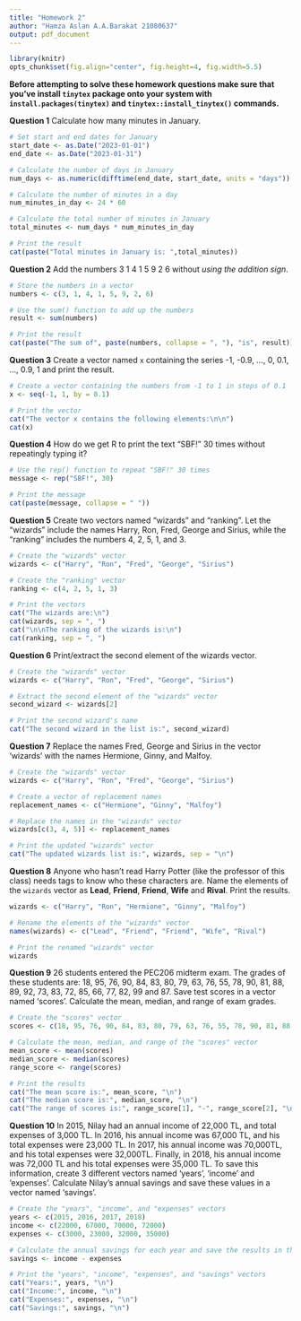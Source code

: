 ```yaml
---
title: "Homework 2"
author: "Hamza Aslan A.A.Barakat 21080637"
output: pdf_document
---
```


```r
library(knitr)
opts_chunk$set(fig.align="center", fig.height=4, fig.width=5.5)
```

**Before attempting to solve these homework questions make sure that you've install `tinytex` package onto your system with `install.packages(tinytex)` and `tinytex::install_tinytex()` commands.**

\vspace{1cm}

**Question 1** Calculate how many minutes in January.

```r
# Set start and end dates for January
start_date <- as.Date("2023-01-01")
end_date <- as.Date("2023-01-31")

# Calculate the number of days in January
num_days <- as.numeric(difftime(end_date, start_date, units = "days")) + 1

# Calculate the number of minutes in a day
num_minutes_in_day <- 24 * 60

# Calculate the total number of minutes in January
total_minutes <- num_days * num_minutes_in_day

# Print the result
cat(paste("Total minutes in January is: ",total_minutes))
```

**Question 2** Add the numbers 3 1 4 1 5 9 2 6 without *using the addition sign*.

```r
# Store the numbers in a vector
numbers <- c(3, 1, 4, 1, 5, 9, 2, 6)

# Use the sum() function to add up the numbers
result <- sum(numbers)

# Print the result
cat(paste("The sum of", paste(numbers, collapse = ", "), "is", result))
```

**Question 3** Create a vector named `x` containing the series -1, -0.9, ..., 0, 0.1, ..., 0.9, 1 and print the result.

```r
# Create a vector containing the numbers from -1 to 1 in steps of 0.1
x <- seq(-1, 1, by = 0.1)

# Print the vector
cat("The vector x contains the following elements:\n\n")
cat(x)
```

**Question 4** How do we get R to print the text "SBF!" 30 times without repeatingly typing it?

```r
# Use the rep() function to repeat "SBF!" 30 times
message <- rep("SBF!", 30)

# Print the message
cat(paste(message, collapse = " "))
```

**Question 5** Create two vectors named "wizards" and "ranking".
Let the "wizards" include the names Harry, Ron, Fred, George and Sirius, while the "ranking" includes the numbers 4, 2, 5, 1, and 3.

```r
# Create the "wizards" vector
wizards <- c("Harry", "Ron", "Fred", "George", "Sirius")

# Create the "ranking" vector
ranking <- c(4, 2, 5, 1, 3)

# Print the vectors
cat("The wizards are:\n")
cat(wizards, sep = ", ")
cat("\n\nThe ranking of the wizards is:\n")
cat(ranking, sep = ", ")
```

**Question 6** Print/extract the second element of the wizards vector.

```r
# Create the "wizards" vector
wizards <- c("Harry", "Ron", "Fred", "George", "Sirius")

# Extract the second element of the "wizards" vector
second_wizard <- wizards[2]

# Print the second wizard's name
cat("The second wizard in the list is:", second_wizard)
```

**Question 7** Replace the names Fred, George and Sirius in the vector 'wizards' with the names Hermione, Ginny, and Malfoy.

```r
# Create the "wizards" vector
wizards <- c("Harry", "Ron", "Fred", "George", "Sirius")

# Create a vector of replacement names
replacement_names <- c("Hermione", "Ginny", "Malfoy")

# Replace the names in the "wizards" vector
wizards[c(3, 4, 5)] <- replacement_names

# Print the updated "wizards" vector
cat("The updated wizards list is:", wizards, sep = "\n")
```

**Question 8** Anyone who hasn't read Harry Potter (like the professor of this class) needs tags to know who these characters are.
Name the elements of the `wizards` vector as **Lead**, **Friend**, **Friend**, **Wife** and **Rival**.
Print the results.

```r
wizards <- c("Harry", "Ron", "Hermione", "Ginny", "Malfoy")

# Rename the elements of the "wizards" vector
names(wizards) <- c("Lead", "Friend", "Friend", "Wife", "Rival")

# Print the renamed "wizards" vector
wizards
```

**Question 9** 26 students entered the PEC206 midterm exam.
The grades of these students are: 18, 95, 76, 90, 84, 83, 80, 79, 63, 76, 55, 78, 90, 81, 88, 89, 92, 73, 83, 72, 85, 66, 77, 82, 99 and 87.
Save test scores in a vector named 'scores'.
Calculate the mean, median, and range of exam grades.

```r
# Create the "scores" vector
scores <- c(18, 95, 76, 90, 84, 83, 80, 79, 63, 76, 55, 78, 90, 81, 88, 89, 92, 73, 83, 72, 85, 66, 77, 82, 99, 87)

# Calculate the mean, median, and range of the "scores" vector
mean_score <- mean(scores)
median_score <- median(scores)
range_score <- range(scores)

# Print the results
cat("The mean score is:", mean_score, "\n")
cat("The median score is:", median_score, "\n")
cat("The range of scores is:", range_score[1], "-", range_score[2], "\n")
```

**Question 10** In 2015, Nilay had an annual income of 22,000 TL, and total expenses of 3,000 TL.
In 2016, his annual income was 67,000 TL, and his total expenses were 23,000 TL.
In 2017, his annual income was 70,000TL, and his total expenses were 32,000TL.
Finally, in 2018, his annual income was 72,000 TL and his total expenses were 35,000 TL.
To save this information, create 3 different vectors named 'years', 'income' and 'expenses'.
Calculate Nilay's annual savings and save these values in a vector named 'savings'.

```r
# Create the "years", "income", and "expenses" vectors
years <- c(2015, 2016, 2017, 2018)
income <- c(22000, 67000, 70000, 72000)
expenses <- c(3000, 23000, 32000, 35000)

# Calculate the annual savings for each year and save the results in the "savings" vector
savings <- income - expenses

# Print the "years", "income", "expenses", and "savings" vectors
cat("Years:", years, "\n")
cat("Income:", income, "\n")
cat("Expenses:", expenses, "\n")
cat("Savings:", savings, "\n")
```
